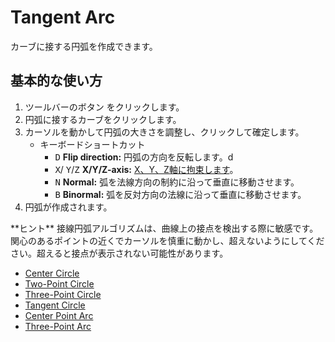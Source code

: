 
# Tangent Arc

<Reference shortcut="" command="Tangent Arc" button="Toolbar"  buttonIcon='button-tangent-ark'/>

カーブに接する円弧を作成できます。

## 基本的な使い方

1. ツールバーのボタン <ButtonIcon type="button-tangent-ark" /> をクリックします。
2. 円弧に接するカーブをクリックします。
3. カーソルを動かして円弧の大きさを調整し、クリックして確定します。
    - <Kst>キーボードショートカット</Kst>
        - <kbd>D</kbd> **Flip direction:** 円弧の方向を反転します。d
        - <kbd>X</kbd>/ <kbd>Y</kbd>/<kbd>Z</kbd> **X/Y/Z-axis:** [X、Y、Z軸に拘束します](/tool/sketching-essentials#constrain-to-an-axis)。
        - <kbd>N</kbd> **Normal:** 弧を法線方向の制約に沿って垂直に移動させます。
        - <kbd>B</kbd> **Binormal:** 弧を反対方向の法線に沿って垂直に移動させます。
6. 円弧が作成されます。

<VideoPlayer fileName="tangent-arc"/>

<Callout type="info" emoji="💡">
**ヒント** 接線円弧アルゴリズムは、曲線上の接点を検出する際に敏感です。関心のあるポイントの近くでカーソルを慎重に動かし、超えないようにしてください。超えると接点が表示されない可能性があります。  
</Callout>

- [Center Circle](center-circle)
- [Two-Point Circle](two-point-circle)
- [Three-Point Circle](three-point-circle)
- [Tangent Circle](tangent-circle)
- [Center Point Arc](center-point-arc)
- [Three-Point Arc](three-point-arc)



